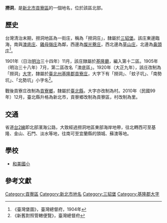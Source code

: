 {{noteTA
|1 = zh-cn:庄; zh-hk:庄; zh-tw:庄;
}}
'''撈洞'''，是[[新北市|新北市]][[貢寮區|貢寮區]]的一個地名，位於該區北部。

==歷史==
台灣清治末期，撈洞地區為一街庄，稱為「撈洞庄」，隸屬於[[三貂堡|三貂堡]]。該庄東邊臨海，南與[[澳底庄|澳底庄]]、[[雞母嶺庄|雞母嶺庄]]為鄰，西邊為[[燦光藔庄|燦光藔庄]]，西北邊為[[草山_(新北市)|草山庄]]，北邊為[[鼻頭庄|鼻頭庄]]<ref>《臺灣堡圖》，臺灣總督府，1904年</ref>。

1901年（日治[[明治|明治]]三十四年）11月，該庄隸屬於[[基隆廳|基隆廳]]，編入第十二區。1905年（明治三十八年）7月，第二區改名「澳底區」。1920年（大正九年），該庄改制為「撈洞」[[大字|大字]]，隸屬於[[臺北州|臺北州]][[基隆郡|基隆郡]][[貢寮庄|貢寮庄]]，大字下有「撈洞」、「蚊子坑」、「南勢坑」、「北勢坑」小字名<ref>《新舊對照管轄便覽》，臺灣總督府</ref>。

戰後貢寮庄改制為[[貢寮鄉|貢寮鄉]]，隸屬於[[臺北縣|臺北縣]]，大字亦改制為村。2010年（民國99年）12月，臺北縣升格為新北市，貢寮鄉改制為貢寮區，村改制為里。

==交通==
省道[[台2線|台2線]]即北部濱海公路，大致經過撈洞地區東部海岸地帶，往北轉西可至基隆、金山、石門、淡水等地，往南可至宜蘭縣的頭城、蘇澳等地。

==學校==
*[[和美國小|和美國小]]

==參考文獻==
{{reflist}}

{{基隆郡}}

[[Category:貢寮區|Category:貢寮區]]
[[Category:新北市地名|Category:新北市地名]]
[[Category:三貂堡|Category:三貂堡]]
[[Category:基隆郡大字|Category:基隆郡大字]]